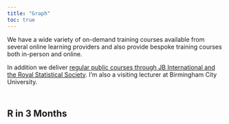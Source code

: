 ```yaml
---
title: "Graph"
toc: true
---
```


We have a wide variety of on-demand training courses available from several online learning providers and also provide bespoke training courses both in-person and online.

In addition we deliver [regular public courses through JB International and the Royal Statistical Society](#public-courses). I'm also a visiting lecturer at Birmingham City University.

<div class="column-page-inset" style='padding-top:10px'>

## R in 3 Months